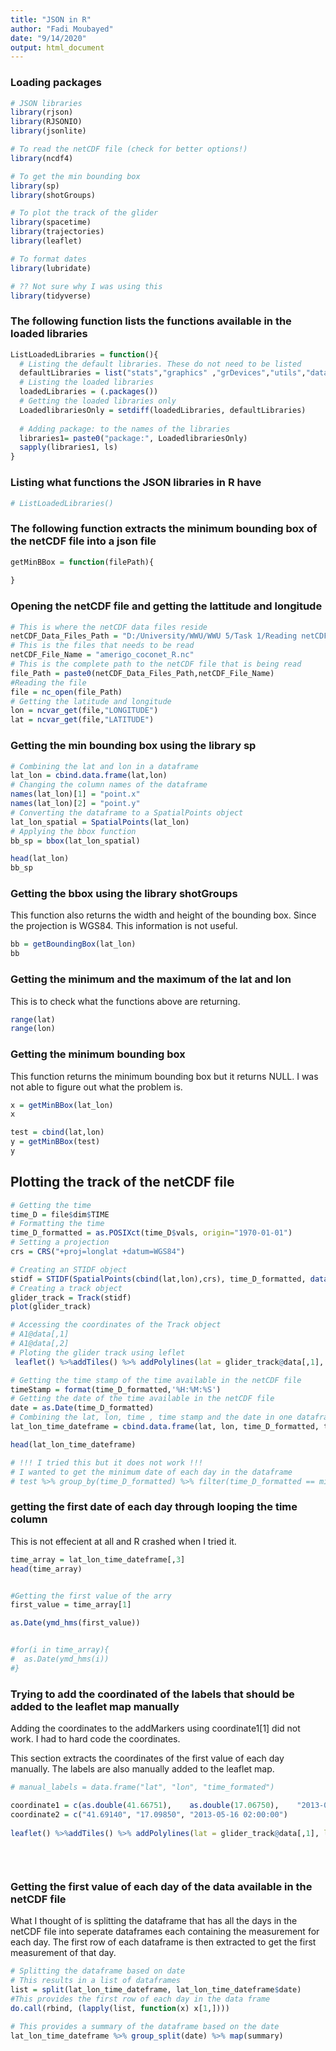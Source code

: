 ```yaml
---
title: "JSON in R"
author: "Fadi Moubayed"
date: "9/14/2020"
output: html_document
---
```


### Loading packages
```r
# JSON libraries
library(rjson)
library(RJSONIO)
library(jsonlite)

# To read the netCDF file (check for better options!)
library(ncdf4)

# To get the min bounding box
library(sp)
library(shotGroups)

# To plot the track of the glider
library(spacetime)
library(trajectories)
library(leaflet)

# To format dates
library(lubridate)

# ?? Not sure why I was using this
library(tidyverse)

```



### The following function lists the functions available in the loaded libraries
```r
ListLoadedLibraries = function(){
  # Listing the default libraries. These do not need to be listed
  defaultLibraries = list("stats","graphics" ,"grDevices","utils","datasets" ,"methods","base")
  # Listing the loaded libraries
  loadedLibraries = (.packages())
  # Getting the loaded libraries only
  LoadedlibrariesOnly = setdiff(loadedLibraries, defaultLibraries)
  
  # Adding package: to the names of the libraries
  libraries1= paste0("package:", LoadedlibrariesOnly)
  sapply(libraries1, ls)
}

```

### Listing what functions the JSON libraries in R have


```r
# ListLoadedLibraries()

``` 

### The following function extracts the minimum bounding box of the netCDF file into a json file
```r
getMinBBox = function(filePath){
  
}

``` 

### Opening the netCDF file and getting the lattitude and longitude
```r
# This is where the netCDF data files reside
netCDF_Data_Files_Path = "D:/University/WWU/WWU 5/Task 1/Reading netCDF data using R/"
# This is the files that needs to be read
netCDF_File_Name = "amerigo_coconet_R.nc"
# This is the complete path to the netCDF file that is being read
file_Path = paste0(netCDF_Data_Files_Path,netCDF_File_Name)
#Reading the file
file = nc_open(file_Path)
# Getting the latitude and longitude
lon = ncvar_get(file,"LONGITUDE")
lat = ncvar_get(file,"LATITUDE")
``` 


### Getting the min bounding box using the library sp
```r
# Combining the lat and lon in a dataframe
lat_lon = cbind.data.frame(lat,lon)
# Changing the column names of the dataframe
names(lat_lon)[1] = "point.x"
names(lat_lon)[2] = "point.y"
# Converting the dataframe to a SpatialPoints object
lat_lon_spatial = SpatialPoints(lat_lon)
# Applying the bbox function
bb_sp = bbox(lat_lon_spatial)

head(lat_lon)
bb_sp
```

### Getting the bbox using the library shotGroups
This function also returns the width and height of the bounding box. Since the projection is WGS84. This information is not useful.
```r
bb = getBoundingBox(lat_lon)
bb
```

### Getting the minimum and the maximum of the lat and lon
This is to check what the functions above are returning.
```r
range(lat)
range(lon)
```

### Getting the minimum bounding box
This function returns the minimum bounding box but it returns NULL. I was not able to figure out what the problem is.

```r
x = getMinBBox(lat_lon)
x
```

```r
test = cbind(lat,lon)
y = getMinBBox(test)
y
```






## Plotting the track of the netCDF file 

```r
# Getting the time
time_D = file$dim$TIME
# Formatting the time
time_D_formatted = as.POSIXct(time_D$vals, origin="1970-01-01")
# Setting a projection
crs = CRS("+proj=longlat +datum=WGS84")
```

```r
# Creating an STIDF object
stidf = STIDF(SpatialPoints(cbind(lat,lon),crs), time_D_formatted, data.frame(lat_lon))
# Creating a track object
glider_track = Track(stidf)
plot(glider_track)
```

```r
# Accessing the coordinates of the Track object
# A1@data[,1]
# A1@data[,2]
# Ploting the glider track using leflet
 leaflet() %>%addTiles() %>% addPolylines(lat = glider_track@data[,1], lng = glider_track@data[,2])
```



```r
# Getting the time stamp of the time available in the netCDF file
timeStamp = format(time_D_formatted,'%H:%M:%S')
# Getting the date of the time available in the netCDF file
date = as.Date(time_D_formatted)
# Combining the lat, lon, time , time stamp and the date in one dataframe
lat_lon_time_dateframe = cbind.data.frame(lat, lon, time_D_formatted, timeStamp, date)

head(lat_lon_time_dateframe)

# !!! I tried this but it does not work !!!
# I wanted to get the minimum date of each day in the dataframe
# test %>% group_by(time_D_formatted) %>% filter(time_D_formatted == min(time_D_formatted))
```

### getting the first date of each day through looping the time column
This is not effecient at all and R crashed when I tried it.
```r
time_array = lat_lon_time_dateframe[,3]
head(time_array)


#Getting the first value of the arry
first_value = time_array[1]

as.Date(ymd_hms(first_value))


#for(i in time_array){
#  as.Date(ymd_hms(i))
#}
```

### Trying to add the coordinated of the labels that should be added to the leaflet map manually
Adding the coordinates to the addMarkers using coordinate1[1] did not work. I had to hard code the coordinates.

This section extracts the coordinates of the first value of each day manually. The labels are also manually added to the leaflet map.
```r
# manual_labels = data.frame("lat", "lon", "time_formated")

coordinate1 = c(as.double(41.66751),	as.double(17.06750),	"2013-05-15 14:14:48")
coordinate2 = c("41.69140",	"17.09850",	"2013-05-16 02:00:00")
  
leaflet() %>%addTiles() %>% addPolylines(lat = glider_track@data[,1], lng = glider_track@data[,2]) %>% addMarkers(lng = 17.06750,
                                                                                              lat = 41.66751,
                                                                                              label = coordinate1[3],
                                                                                            labelOptions = labelOptions(noHide =T)) %>% addMarkers(lng = 17.09850, lat = 41.69140, label = coordinate2[3])
```

### Getting the first value of each day of the data available in the netCDF file 

What I thought of is splitting the dataframe that has all the days in the netCDF file into seperate dataframes each containing the measurement for each day. The first row of each dataframe is then extracted to get the first measurement of that day.

```r
# Splitting the dataframe based on date
# This results in a list of dataframes
list = split(lat_lon_time_dateframe, lat_lon_time_dateframe$date)
#This provides the first row of each day in the data frame
do.call(rbind, (lapply(list, function(x) x[1,])))

# This provides a summary of the dataframe based on the date
lat_lon_time_dateframe %>% group_split(date) %>% map(summary)
```


```r

```


```r

```

```r

```


```r

```

```r

```


```r

```